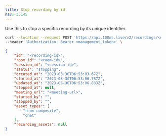 ```yaml
---
title: Stop recording by id
nav: 3.145
---
```


Use this to stop a specific recording by its unique identifier.

<PostRequest title="https://api.100ms.live/v2/recordings/<object_id>/stop" />
<Request id="req-0">

```bash
curl --location --request POST 'https://api.100ms.live/v2/recordings/<object_id>/stop' \
--header 'Authorization: Bearer <management_token>' \
```

</Request>
<ResponseBox id="res-0" status="200 OK">

```json
{
    "id": "<recording-id>",
    "room_id": "<room-id>",
    "session_id": "<session-id>",
    "status": "stopping",
    "created_at": "2023-03-30T06:53:03.67Z",
    "started_at": "2023-03-30T06:53:06.787Z",
    "updated_at": "2023-03-30T06:53:06.833Z",
    "stopped_at": null,
    "meeting_url": "<meeting-url>",
    "started_by": "",
    "stopped_by": "",
    "asset_types": [
        "room-composite",
        "chat"
    ],
    "recording_assets": null
}
```

</ResponseBox>
